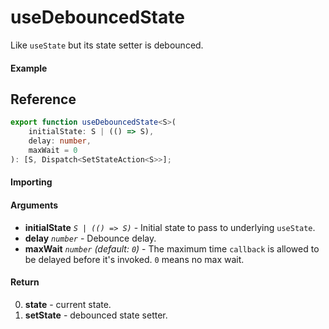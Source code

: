 
<Meta title="State/useDebouncedState" component={Example} />

# useDebouncedState

Like `useState` but its state setter is debounced.

#### Example

<Canvas>
	<Story story={Example} inline />
</Canvas>

## Reference

```ts
export function useDebouncedState<S>(
	initialState: S | (() => S),
	delay: number,
	maxWait = 0
): [S, Dispatch<SetStateAction<S>>];
```

#### Importing

<ImportPath />

#### Arguments

- **initialState** _`S | (() => S)`_ - Initial state to pass to underlying `useState`.
- **delay** _`number`_ - Debounce delay.
- **maxWait** _`number`_ _(default: `0`)_ - The maximum time `callback` is allowed to be delayed
  before it's invoked. `0` means no max wait.

#### Return

0. **state** - current state.
1. **setState** - debounced state setter.
